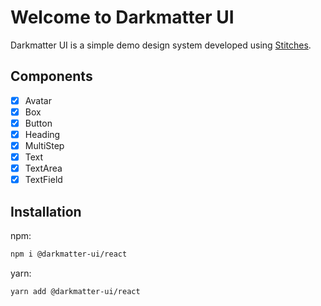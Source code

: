 
<Meta title="Home" />

# Welcome to Darkmatter UI

Darkmatter UI is a simple demo design system developed using [Stitches](https://stitches.dev/).

## Components

- [x] Avatar
- [x] Box
- [x] Button
- [x] Heading
- [x] MultiStep
- [x] Text
- [x] TextArea
- [x] TextField

## Installation

npm:

```bash
npm i @darkmatter-ui/react
```

yarn:

```bash
yarn add @darkmatter-ui/react
```
